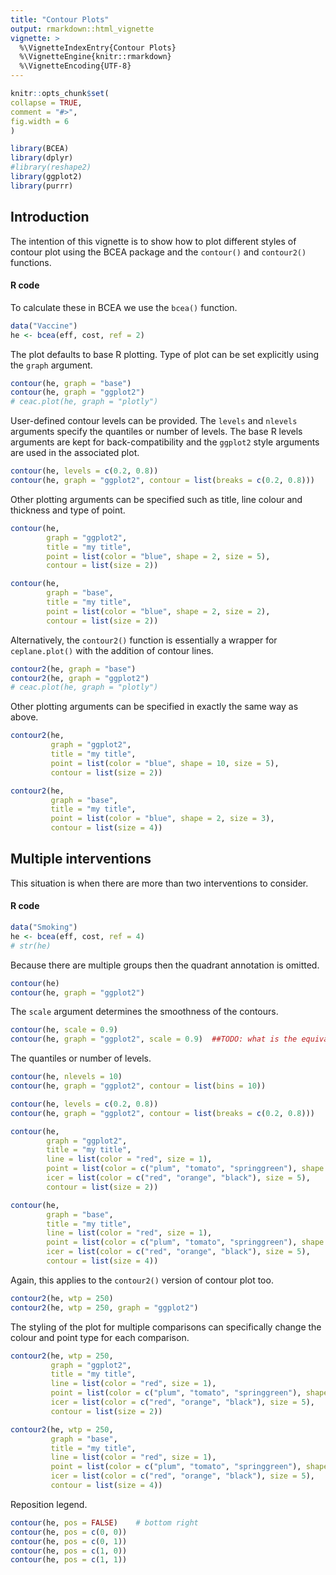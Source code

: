 ```yaml
---
title: "Contour Plots"
output: rmarkdown::html_vignette
vignette: >
  %\VignetteIndexEntry{Contour Plots}
  %\VignetteEngine{knitr::rmarkdown}
  %\VignetteEncoding{UTF-8}
---
```

  
```r
knitr::opts_chunk$set(
collapse = TRUE,
comment = "#>",
fig.width = 6
)
```

```r
library(BCEA)
library(dplyr)
#library(reshape2)
library(ggplot2)
library(purrr)
```


## Introduction

The intention of this vignette is to show how to plot different styles of contour plot using the BCEA package and the `contour()` and `contour2()` functions.


#### R code

To calculate these in BCEA we use the `bcea()` function.

```r
data("Vaccine")
he <- bcea(eff, cost, ref = 2)
```

The plot defaults to base R plotting. Type of plot can be set explicitly using the `graph` argument.

```r
contour(he, graph = "base")
contour(he, graph = "ggplot2")
# ceac.plot(he, graph = "plotly")
```

User-defined contour levels can be provided.
The `levels` and `nlevels` arguments specify the quantiles or number of levels.
The base R levels arguments are kept for back-compatibility and the `ggplot2` style arguments are used in the associated plot.

```r
contour(he, levels = c(0.2, 0.8))
contour(he, graph = "ggplot2", contour = list(breaks = c(0.2, 0.8)))
```


Other plotting arguments can be specified such as title, line colour and thickness and type of point.

```r
contour(he,
        graph = "ggplot2",
        title = "my title",
        point = list(color = "blue", shape = 2, size = 5),
        contour = list(size = 2))
```

```r
contour(he,
        graph = "base",
        title = "my title",
        point = list(color = "blue", shape = 2, size = 2),
        contour = list(size = 2))
```

Alternatively, the `contour2()` function is essentially a wrapper for `ceplane.plot()` with the addition of contour lines.

```r
contour2(he, graph = "base")
contour2(he, graph = "ggplot2")
# ceac.plot(he, graph = "plotly")
```

Other plotting arguments can be specified in exactly the same way as above.

```r
contour2(he,
         graph = "ggplot2",
         title = "my title",
         point = list(color = "blue", shape = 10, size = 5),
         contour = list(size = 2))
```

```r
contour2(he,
         graph = "base",
         title = "my title",
         point = list(color = "blue", shape = 2, size = 3),
         contour = list(size = 4))
```


## Multiple interventions

This situation is when there are more than two interventions to consider.

#### R code

```r
data("Smoking")
he <- bcea(eff, cost, ref = 4)
# str(he)
```

Because there are multiple groups then the quadrant annotation is omitted.

```r
contour(he)
contour(he, graph = "ggplot2")
```

The `scale` argument determines the smoothness of the contours.

```r
contour(he, scale = 0.9)
contour(he, graph = "ggplot2", scale = 0.9)  ##TODO: what is the equivalent ggplot2 argument?
```

The quantiles or number of levels.

```r
contour(he, nlevels = 10)
contour(he, graph = "ggplot2", contour = list(bins = 10))
```

```r
contour(he, levels = c(0.2, 0.8))
contour(he, graph = "ggplot2", contour = list(breaks = c(0.2, 0.8)))
```

```r
contour(he,
        graph = "ggplot2",
        title = "my title",
        line = list(color = "red", size = 1),
        point = list(color = c("plum", "tomato", "springgreen"), shape = 3:5, size = 2),
        icer = list(color = c("red", "orange", "black"), size = 5),
        contour = list(size = 2))
```

```r
contour(he,
        graph = "base",
        title = "my title",
        line = list(color = "red", size = 1),
        point = list(color = c("plum", "tomato", "springgreen"), shape = 3:5, size = 2),
        icer = list(color = c("red", "orange", "black"), size = 5),
        contour = list(size = 4))
```

Again, this applies to the `contour2()` version of contour plot too.

```r
contour2(he, wtp = 250)
contour2(he, wtp = 250, graph = "ggplot2")
```

The styling of the plot for multiple comparisons can specifically change the colour and point type for each comparison.

```r
contour2(he, wtp = 250,
         graph = "ggplot2",
         title = "my title",
         line = list(color = "red", size = 1),
         point = list(color = c("plum", "tomato", "springgreen"), shape = 3:5, size = 2),
         icer = list(color = c("red", "orange", "black"), size = 5),
         contour = list(size = 2))
```

```r
contour2(he, wtp = 250,
         graph = "base",
         title = "my title",
         line = list(color = "red", size = 1),
         point = list(color = c("plum", "tomato", "springgreen"), shape = 3:5, size = 2),
         icer = list(color = c("red", "orange", "black"), size = 5),
         contour = list(size = 4))
```

Reposition legend.

```r
contour(he, pos = FALSE)    # bottom right
contour(he, pos = c(0, 0))
contour(he, pos = c(0, 1))
contour(he, pos = c(1, 0))
contour(he, pos = c(1, 1))
```


<!-- ```{r echo=FALSE} -->
<!-- # create output docs -->
<!-- # rmarkdown::render(input = "vignettes/ceac.Rmd", output_format = "pdf_document", output_dir = "vignettes") -->
<!-- # rmarkdown::render(input = "vignettes/ceac.Rmd", output_format = "html_document", output_dir = "vignettes") -->
<!-- ``` -->

